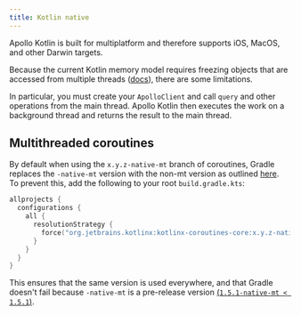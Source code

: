 ```yaml
---
title: Kotlin native
---
```


Apollo Kotlin is built for multiplatform and therefore supports iOS, MacOS, and other Darwin targets.

Because the current Kotlin memory model requires freezing objects that are accessed from multiple threads ([docs](https://kotlinlang.org/docs/kmm-concurrency-overview.html)), there are some limitations.

In particular, you must create your `ApolloClient` and call `query` and other operations from the main thread. Apollo Kotlin then executes the work on a background thread and returns the result to the main thread.

## Multithreaded coroutines

By default when using the `x.y.z-native-mt` branch of coroutines, Gradle replaces the `-native-mt` version with the non-mt version as outlined [here](https://kotlinlang.org/docs/mobile/concurrency-and-coroutines.html#multithreaded-coroutines). To prevent this, add the following to your root `build.gradle.kts`:

```kotlin
allprojects {
  configurations {
    all {
      resolutionStrategy {
        force("org.jetbrains.kotlinx:kotlinx-coroutines-core:x.y.z-native-mt")
      }
    }
  }
}
```

This ensures that the same version is used everywhere, and that Gradle doesn't fail because `-native-mt` is a pre-release version [(`1.5.1-native-mt < 1.5.1`)](https://docs.gradle.org/current/userguide/dependency_resolution.html#sub:resolution-strategy).
